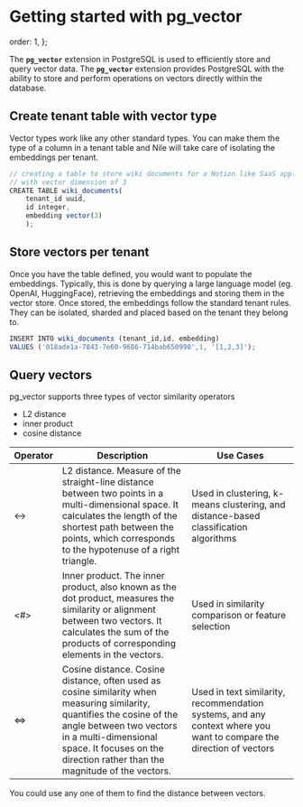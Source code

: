 # Getting started with pg_vector

  order: 1,
};

The **`pg_vector`** extension in PostgreSQL is used to efficiently store and query vector data. The **`pg_vector`** extension provides PostgreSQL with the ability to store and perform operations on vectors directly within the database.

## Create tenant table with vector type

Vector types work like any other standard types. You can make them the type of a column in a tenant table and Nile will take care of isolating the embeddings per tenant.

```jsx
// creating a table to store wiki documents for a Notion like SaaS application
// with vector dimension of 3
CREATE TABLE wiki_documents(
    tenant_id uuid,
    id integer,
    embedding vector(3)
    );
```

## Store vectors per tenant

Once you have the table defined, you would want to populate the embeddings. Typically, this is done by querying a large language model (eg. OpenAI, HuggingFace), retrieving the embeddings and storing them in the vector store. Once stored, the embeddings follow the standard tenant rules. They can be isolated, sharded and placed based on the tenant they belong to.

```jsx
INSERT INTO wiki_documents (tenant_id,id, embedding) 
VALUES ('018ade1a-7843-7e60-9686-714bab650998',1, '[1,2,3]');
```

## Query vectors

pg_vector supports three types of vector similarity operators


- L2 distance
- inner product
- cosine distance

<table>
  <thead>
    <tr>
      <th>Operator</th>
      <th>Description</th>
      <th>Use Cases</th>
    </tr>
  </thead>
  <tbody>
    <tr>
      <td><-></td>
      <td>L2 distance. Measure of the straight-line distance between two points in a multi-dimensional space. It calculates the length of the shortest path between the points, which corresponds to the hypotenuse of a right triangle.</td>
      <td>Used in clustering, k-means clustering, and distance-based classification algorithms</td>
    </tr>
    <tr>
      <td><#></td>
      <td>Inner product. The inner product, also known as the dot product, measures the similarity or alignment between two vectors. It calculates the sum of the products of corresponding elements in the vectors.</td>
      <td>Used in similarity comparison or feature selection</td>
    </tr>
    <tr>
      <td><=></td>
      <td>Cosine distance. Cosine distance, often used as cosine similarity when measuring similarity, quantifies the cosine of the angle between two vectors in a multi-dimensional space. It focuses on the direction rather than the magnitude of the vectors.</td>
      <td>Used in text similarity, recommendation systems, and any context where you want to compare the direction of vectors</td>
    </tr>
  </tbody>
</table>

You could use any one of them to find the distance between vectors.

